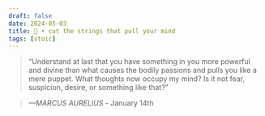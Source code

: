 ```yaml
---
draft: false 
date: 2024-05-03
title: 🗿 • cut the strings that pull your mind
tags: [stoic]
---
```


>  “Understand at last that you have something in you more powerful and divine than what causes the bodily passions and pulls you like a mere puppet. What thoughts now occupy my mind? Is it not fear, suspicion, desire, or something like that?”

> *—MARCUS AURELIUS* - January 14th